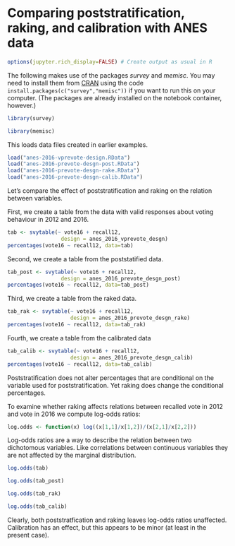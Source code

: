 # Comparing poststratification, raking, and calibration with ANES data

```r
options(jupyter.rich_display=FALSE) # Create output as usual in R
```

The following makes use of the packages *survey* and *memisc*. You may need to
install them from [CRAN](https://cran.r-project.org) using the code
`install.packages(c("survey","memisc"))` if you want to run this on your computer. (The packages are already installed on the notebook container, however.)

```r
library(survey)
```

```r
library(memisc)
```

This loads data files created in earlier examples.

```r
load("anes-2016-vprevote-design.RData")
load("anes-2016-prevote-desgn-post.RData")
load("anes-2016-prevote-desgn-rake.RData")
load("anes-2016-prevote-desgn-calib.RData")
```

Let's compare the effect of poststratification and raking on the relation
between variables.

First, we create a table from the data with valid responses about voting
behaviour in 2012 and 2016.

```r
tab <- svytable(~ vote16 + recall12,
                 design = anes_2016_vprevote_desgn)
percentages(vote16 ~ recall12, data=tab)
```

Second, we create a table from the poststatified data.

```r
tab_post <- svytable(~ vote16 + recall12,
                 design = anes_2016_prevote_desgn_post)
percentages(vote16 ~ recall12, data=tab_post)
```

Third, we create a table from the raked data.

```r
tab_rak <- svytable(~ vote16 + recall12,
                    design = anes_2016_prevote_desgn_rake)
percentages(vote16 ~ recall12, data=tab_rak)
```

Fourth, we create a table from the calibrated data

```r
tab_calib <- svytable(~ vote16 + recall12,
                    design = anes_2016_prevote_desgn_calib)
percentages(vote16 ~ recall12, data=tab_calib)
```

Poststratification does not alter percentages that are conditional on the
variable used for poststratification. Yet raking does change the conditional percentages.


To examine whether raking affects relations between recalled vote in 2012 and
vote in 2016 we compute log-odds ratios:

```r
log.odds <- function(x) log((x[1,1]/x[1,2])/(x[2,1]/x[2,2]))
```

Log-odds ratios are a way to describe the relation between two dichotomous
variables. Like correlations between continuous variables they are not
affected by the marginal distribution.

```r
log.odds(tab)
```

```r
log.odds(tab_post)
```

```r
log.odds(tab_rak)
```

```r
log.odds(tab_calib)
```

Clearly, both poststratfication and raking leaves log-odds ratios
unaffected. Calibration has an effect, but this appears to be minor (at least
in the present case).
